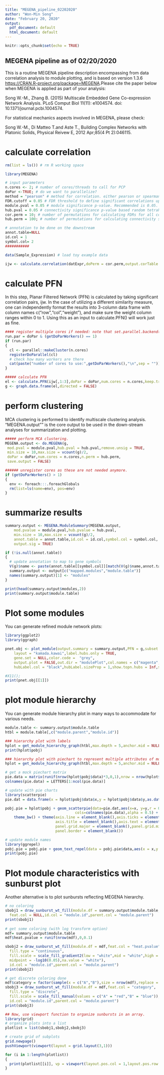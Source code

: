 ---
title: "MEGENA_pipeline_02202020"
author: "Won-Min Song"
date: "February 20, 2020"
output:
  pdf_document: default
  html_document: default
---

```{r setup, include=FALSE}
knitr::opts_chunk$set(echo = TRUE)
```

## MEGENA pipeline as of 02/20/2020

This is a routine MEGENA pipeline description encompassing from data correlation analysis to module plotting, and is based on version 1.3.6 <https://CRAN.R-project.org/package=MEGENA>.Please cite the paper below when MEGENA is applied as part of your analysis: 

Song W.-M., Zhang B. (2015) Multiscale Embedded Gene Co-expression Network Analysis. PLoS Comput Biol 11(11): e1004574. doi: 10.1371/journal.pcbi.1004574.

For statistical mechanics aspects involved in MEGENA, please check: 

Song W.-M., Di Matteo T.and Aste T., Building Complex Networks with Platonic Solids, Physical Reivew E, 2012 Apr;85(4 Pt 2):046115.

# calculate correlation

```{r correlation,message=FALSE}
rm(list = ls()) # rm R working space

library(MEGENA)

# input parameters
n.cores <- 2; # number of cores/threads to call for PCP
doPar <-TRUE; # do we want to parallelize?
method = "pearson" # method for correlation. either pearson or spearman. 
FDR.cutoff = 0.05 # FDR threshold to define significant correlations upon shuffling samples. 
module.pval = 0.05 # module significance p-value. Recommended is 0.05. 
hub.pval = 0.05 # connectivity significance p-value based random tetrahedral networks
cor.perm = 10; # number of permutations for calculating FDRs for all correlation pairs. 
hub.perm = 100; # number of permutations for calculating connectivity significance p-value. 

# annotation to be done on the downstream
annot.table=NULL
id.col = 1
symbol.col= 2
###########

data(Sample_Expression) # load toy example data

ijw <- calculate.correlation(datExpr,doPerm = cor.perm,output.corTable = FALSE,output.permFDR = FALSE)
```

# calculate PFN
In this step, Planar Filtered Network (PFN) is calculated by taking significant correlation pairs, ijw. In the case of utilizing a different similarity measure, one can independently format the results into 3-column data frame with column names c("row","col","weight"), and make sure the weight column ranges within 0 to 1. Using this as an input to calculate.PFN() will work just as fine. 

```{r PFN}
#### register multiple cores if needed: note that set.parallel.backend() is deprecated. 
run.par = doPar & (getDoParWorkers() == 1) 
if (run.par)
{
  cl <- parallel::makeCluster(n.cores)
  registerDoParallel(cl)
  # check how many workers are there
  cat(paste("number of cores to use:",getDoParWorkers(),"\n",sep = ""))
}

##### calculate PFN
el <- calculate.PFN(ijw[,1:3],doPar = doPar,num.cores = n.cores,keep.track = FALSE)
g <- graph.data.frame(el,directed = FALSE)
```

# perform clustering
MCA clustering is performed to identify multiscale clustering analysis. "MEGENA.output"" is the core output to be used in the down-stream analyses for summarization and plotting.

```{r MCA,results="hide",warning=FALSE}

##### perform MCA clustering.
MEGENA.output <- do.MEGENA(g,
 mod.pval = module.pval,hub.pval = hub.pval,remove.unsig = TRUE,
 min.size = 10,max.size = vcount(g)/2,
 doPar = doPar,num.cores = n.cores,n.perm = hub.perm,
 save.output = FALSE)

###### unregister cores as these are not needed anymore.
if (getDoParWorkers() > 1)
{
  env <- foreach:::.foreachGlobals
  rm(list=ls(name=env), pos=env)
}


```

# summarize results
```{r summarize}
summary.output <- MEGENA.ModuleSummary(MEGENA.output,
	mod.pvalue = module.pval,hub.pvalue = hub.pval,
	min.size = 10,max.size = vcount(g)/2,
	annot.table = annot.table,id.col = id.col,symbol.col = symbol.col,
	output.sig = TRUE)

if (!is.null(annot.table))
{
  # update annotation to map to gene symbols
  V(g)$name <- paste(annot.table[[symbol.col]][match(V(g)$name,annot.table[[id.col]])],V(g)$name,sep = "|")
  summary.output <- output[c("mapped.modules","module.table")]
  names(summary.output)[1] <- "modules"
}

print(head(summary.output$modules,2))
print(summary.output$module.table)
```

# Plot some modules

You can generate refined module network plots: 

```{r modulePlot}
library(ggplot2)
library(ggraph)

pnet.obj <- plot_module(output.summary = summary.output,PFN = g,subset.module = "c1_3",
	layout = "kamada.kawai",label.hubs.only = TRUE,
	gene.set = NULL,color.code =  "grey",
	output.plot = FALSE,out.dir = "modulePlot",col.names = c("magenta","green","cyan"),label.scaleFactor = 20,
	hubLabel.col = "black",hubLabel.sizeProp = 1,show.topn.hubs = Inf,show.legend = TRUE)

#X11();
print(pnet.obj[[1]])
```

# plot module hierarchy

You can generate module hierarchy plot in many ways to accommodate for various needs. 

```{r module hierarchy}
module.table <- summary.output$module.table
htbl = module.table[,c("module.parent","module.id")]

### hierarchy plot with labels
hplot = get_module_hierarchy_graph(htbl,max.depth = 5,anchor.mid = NULL,h.scale = NULL,is.circular = FALSE,layout = "dendrogram",add_names = TRUE)
print(hplot$pobj)

### hierarchy plot with piechart to represent multiple attributes of module
hplot = get_module_hierarchy_graph(htbl,max.depth = 5,anchor.mid = NULL,h.scale = NULL,is.circular = FALSE,layout = "dendrogram",add_names = FALSE)

# get a mock piechart matrix
pie.data = matrix(runif(nrow(hplot$pobj$data)*3,0,1),nrow = nrow(hplot$pobj$data))
colnames(pie.data) = LETTERS[1:ncol(pie.data)]

# update with pie charts
library(scatterpie)
pie.dat = data.frame(x = hplot$pobj$data$x,y = hplot$pobj$data$y,as.data.frame(pie.data))

pobj.pie = hplot$pobj + geom_scatterpie(data=pie.dat,aes(x=x, y=y,r = 0.1), 
                                cols=colnames(pie.data),alpha = 0.5) + coord_equal() + 
    theme_bw() + theme(axis.line = element_blank(),axis.ticks = element_blank(),
                       axis.title = element_blank(),axis.text = element_blank(),
                       panel.grid.major = element_blank(),panel.grid.minor = element_blank(),
                       panel.border = element_blank())

# update module names
library(ggrepel)
pobj.pie = pobj.pie + geom_text_repel(data = pobj.pie$data,aes(x = x,y = y,label = name),vjust = -2.5)
print(pobj.pie)

```

# Plot module characteristics with sunburst plot
Another alternative is to plot sunbursts reflecting MEGENA hierarchy. 

```{r module sunburst}
# no coloring 
sbobj1 = draw_sunburst_wt_fill(module.df = summary.output$module.table,
  feat.col = NULL,id.col = "module.id",parent.col = "module.parent")
print(sbobj1)
    
# get some coloring (with log transform option)
mdf= summary.output$module.table
mdf$heat.pvalue = runif(nrow(mdf),0,0.1)

sbobj2 = draw_sunburst_wt_fill(module.df = mdf,feat.col = "heat.pvalue",log.transform = TRUE,
  fill.type = "continuous",
  fill.scale = scale_fill_gradient2(low = "white",mid = "white",high = "red",
  midpoint = -log10(0.05),na.value = "white"), 
  id.col = "module.id",parent.col = "module.parent")
print(sbobj2)

# get discrete coloring done
mdf$category = factor(sample(x = c("A","B"),size = nrow(mdf),replace = TRUE))
sbobj3 = draw_sunburst_wt_fill(module.df = mdf,feat.col = "category",
  fill.type = "discrete",
  fill.scale = scale_fill_manual(values = c("A" = "red","B" = "blue")), 
  id.col = "module.id",parent.col = "module.parent")
print(sbobj3)

## Now, use viewport function to organize sunbursts in an array.
library(grid)
# organize plots into a list
plotlist = list(sbobj1,sbobj2,sbobj3)

# create grid of subplots
grid.newpage()
pushViewport(viewport(layout = grid.layout(3,1)))

for (i in 1:length(plotlist))
{
  print(plotlist[[i]], vp = viewport(layout.pos.col = 1,layout.pos.row = i))
}
             
```


